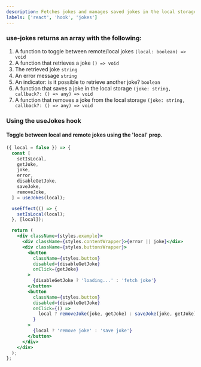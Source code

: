 ```yaml
---
description: Fetches jokes and manages saved jokes in the local storage.
labels: ['react', 'hook', 'jokes']
---
```



### use-jokes returns an array with the following:

1. A function to toggle between remote/local jokes `(local: boolean) => void`
2. A function that retrieves a joke `() => void`
3. The retrieved joke `string`
4. An error message `string`
5. An indicator: is it possible to retrieve another joke? `boolean`
6. A function that saves a joke in the local storage `(joke: string, callback?: () => any) => void`
7. A function that removes a joke from the local storage `(joke: string, callback?: () => any) => void`

### Using the useJokes hook

#### Toggle between local and remote jokes using the 'local' prop.

```jsx live=true
({ local = false }) => {
  const [
    setIsLocal,
    getJoke,
    joke,
    error,
    disableGetJoke,
    saveJoke,
    removeJoke,
  ] = useJokes(local);

  useEffect(() => {
    setIsLocal(local);
  }, [local]);

  return (
    <div className={styles.example}>
      <div className={styles.contentWrapper}>{error || joke}</div>
      <div className={styles.buttonsWrapper}>
        <button
          className={styles.button}
          disabled={disableGetJoke}
          onClick={getJoke}
        >
          {disableGetJoke ? 'loading...' : 'fetch joke'}
        </button>
        <button
          className={styles.button}
          disabled={disableGetJoke}
          onClick={() =>
            local ? removeJoke(joke, getJoke) : saveJoke(joke, getJoke)
          }
        >
          {local ? 'remove joke' : 'save joke'}
        </button>
      </div>
    </div>
  );
};
```

